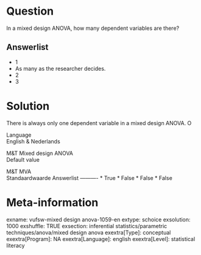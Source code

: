 Question
========
In a mixed design ANOVA, how many dependent variables are there?

Answerlist
----------
* 1
* As many as the researcher decides.
* 2
* 3

Solution
========





There is always only one dependent variable in a mixed design ANOVA. O





Language  
English & Nederlands

M&T Mixed design ANOVA  
Default value

M&T MVA  
Standaardwaarde
Answerlist
----------
* True
* False
* False
* False

Meta-information
================
exname: vufsw-mixed design anova-1059-en
extype: schoice
exsolution: 1000
exshuffle: TRUE
exsection: inferential statistics/parametric techniques/anova/mixed design anova
exextra[Type]: conceptual
exextra[Program]: NA
exextra[Language]: english
exextra[Level]: statistical literacy

